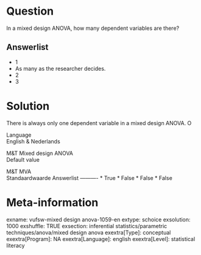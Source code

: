 Question
========
In a mixed design ANOVA, how many dependent variables are there?

Answerlist
----------
* 1
* As many as the researcher decides.
* 2
* 3

Solution
========





There is always only one dependent variable in a mixed design ANOVA. O





Language  
English & Nederlands

M&T Mixed design ANOVA  
Default value

M&T MVA  
Standaardwaarde
Answerlist
----------
* True
* False
* False
* False

Meta-information
================
exname: vufsw-mixed design anova-1059-en
extype: schoice
exsolution: 1000
exshuffle: TRUE
exsection: inferential statistics/parametric techniques/anova/mixed design anova
exextra[Type]: conceptual
exextra[Program]: NA
exextra[Language]: english
exextra[Level]: statistical literacy

